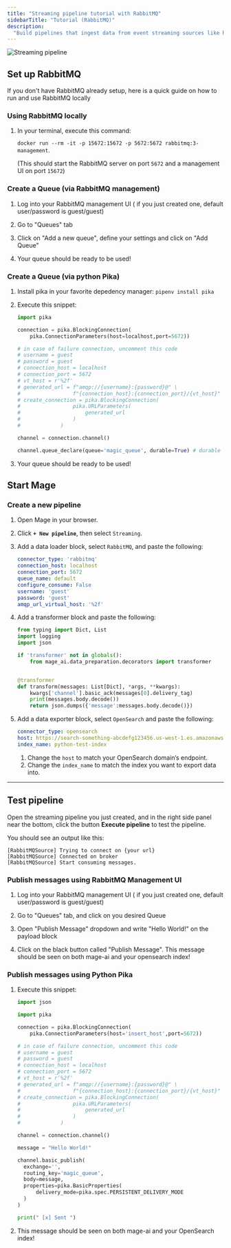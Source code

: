 ```yaml
---
title: "Streaming pipeline tutorial with RabbitMQ"
sidebarTitle: "Tutorial (RabbitMQ)"
description:
  "Build pipelines that ingest data from event streaming sources like RabbitMQ."
---
```


<img
  alt="Streaming pipeline"
  src="https://i.gifer.com/4Ze9.gif"
/>

## Set up RabbitMQ

If you don't have RabbitMQ already setup, here is a quick guide on how to run and
use RabbitMQ locally

### Using RabbitMQ locally

1. In your terminal, execute this command:

    `docker run --rm -it -p 15672:15672 -p 5672:5672 rabbitmq:3-management`.

    (This should start the RabbitMQ server on port `5672` and a management UI on port `15672`)

### Create a Queue (via RabbitMQ management)

1. Log into your RabbitMQ management UI ( if you just created one, default user/password is guest/guest)

2. Go to "Queues" tab

3. Click on "Add a new queue", define your settings and click on "Add Queue"

4. Your queue should be ready to be used!

### Create a Queue (via python Pika)

1. Install pika in your favorite depedency manager:
    `pipenv install pika`

2. Execute this snippet:

    ```Python
    import pika

    connection = pika.BlockingConnection(
        pika.ConnectionParameters(host=localhost,port=5672))

    # in case of failure connection, uncomment this code
    # username = guest
    # password = guest
    # connection_host = localhost
    # connection_port = 5672
    # vt_host = r'%2f'
    # generated_url = f"amqp://{username}:{password}@" \
    #                 f"{connection_host}:{connection_port}/{vt_host}"
    # create_connection = pika.BlockingConnection(
    #                 pika.URLParameters(
    #                     generated_url
    #                 )
    #             )

    channel = connection.channel()

    channel.queue_declare(queue='magic_queue', durable=True) # durable is optional

    ```

3. Your queue should be ready to be used!

## Start Mage

### Create a new pipeline

1. Open Mage in your browser.
2. Click <b>`+ New pipeline`</b>, then select `Streaming`.
3. Add a data loader block, select `RabbitMQ`, and paste the following:

    ```yaml
    connector_type: 'rabbitmq'
    connection_host: localhost
    connection_port: 5672
    queue_name: default
    configure_consume: False
    username: 'guest'
    password: 'guest'
    amqp_url_virtual_host: '%2f'
    ```

4. Add a transformer block and paste the following:

    ```python
    from typing import Dict, List
    import logging
    import json

    if 'transformer' not in globals():
        from mage_ai.data_preparation.decorators import transformer


    @transformer
    def transform(messages: List[Dict], *args, **kwargs):
        kwargs['channel'].basic_ack(messages[0].delivery_tag)
        print(messages.body.decode())
        return json.dumps({'message':messages.body.decode()})
    ```

5. Add a data exporter block, select `OpenSearch` and paste the following:

    ```yaml
    connector_type: opensearch
    host: https://search-something-abcdefg123456.us-west-1.es.amazonaws.com/
    index_name: python-test-index
    ```

    1. Change the `host` to match your OpenSearch domain’s endpoint.
    1. Change the `index_name` to match the index you want to export data into.

---

## Test pipeline

Open the streaming pipeline you just created, and in the right side panel near
the bottom, click the button <b>Execute pipeline</b> to test the pipeline.

You should see an output like this:

```
[RabbitMQSource] Trying to connect on {your url}
[RabbitMQSource] Connected on broker
[RabbitMQSource] Start consuming messages.
```

### Publish messages using RabbitMQ Management UI

1. Log into your RabbitMQ management UI ( if you just created one, default user/password is guest/guest)

2. Go to "Queues" tab, and click on you desired Queue

3. Open "Publish Message" dropdown and write "Hello World!" on the payload block

4. Click on the black button called "Publish Message". This message should be seen on both mage-ai and your opensearch index!

### Publish messages using Python Pika

1. Execute this snippet:

    ```python
    import json

    import pika

    connection = pika.BlockingConnection(
        pika.ConnectionParameters(host='insert_host',port=5672))

    # in case of failure connection, uncomment this code
    # username = guest
    # password = guest
    # connection_host = localhost
    # connection_port = 5672
    # vt_host = r'%2f'
    # generated_url = f"amqp://{username}:{password}@" \
    #                 f"{connection_host}:{connection_port}/{vt_host}"
    # create_connection = pika.BlockingConnection(
    #                 pika.URLParameters(
    #                     generated_url
    #                 )
    #             )

    channel = connection.channel()

    message = "Hello World!"

    channel.basic_publish(
      exchange='',
      routing_key='magic_queue',
      body=message,
      properties=pika.BasicProperties(
          delivery_mode=pika.spec.PERSISTENT_DELIVERY_MODE
      )
    )

    print(" [x] Sent ")
    ```

2. This message should be seen on both mage-ai and your OpenSearch index!

